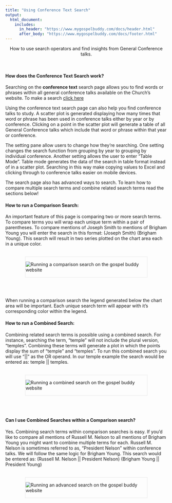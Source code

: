 ```yaml
---
title: "Using Conference Text Search"
output:
  html_document:
    includes:
      in_header: "https://www.mygospelbuddy.com/docs/header.html"
      after_body: "https://www.mygospelbuddy.com/docs/footer.html"
---
```


<style>
  /* Center alignment for the title, text under the title, and buttons */
  h1, .subtitle-text, .download-button {
    text-align: center;
  }

  /* Left alignment for paragraphs and their titles in the middle of the document */
  h4 {
    text-align: left;
  }
</style>

<div class="subtitle-text">
  <p>How to use search operators and find insights from General Conference talks.</p>
</div>
<br>

<style>
  .download-button {
    display: inline-block; /* Use inline-block to allow setting width */
    width: 180px; /* Set fixed width */
    height: 50px;
    margin-right: 10px;
    background-color: #0073e6; /* Blue color */
    color: #ffffff; /* White text color */
    padding: 10px 10px; /* Adjust padding as needed */
    border-radius: 5px; /* Rounded corners */
    text-decoration: none; /* Remove underline */
    font-weight: bold;
    text-align: center; /* Center text horizontally */
    line-height: 30px; /* Center text vertically */
  }

  .download-button img {
    width: 20px; /* Adjust image size as needed */
    margin-right: 10px; /* Add space between image and text */
  }
  /* Apply styling to larger images */
  .large-image {
    width: 75%; /* Set the width of the images to 75% of their current size */
    display: block; /* Center the images */
    margin: 0 auto; /* Center the images */
    border: 2px solid #f0f0f0;
  }

  /* Apply styling to Chrome and Edge icons */
  .download-button img {
    width: 20px; /* Adjust image size as needed */
    margin-right: 10px; /* Add space between image and text */
  }

  @media (max-width: 600px) {
  .download-button {
    display: block; /* Change to block-level element */
    margin: 0 auto; /* Center the buttons horizontally */
    width: 180px; /* Set fixed width */
    height: 50px;
    margin-bottom: 10px; /* Add spacing between buttons */
    background-color: #0073e6; /* Blue color */
    color: #ffffff; /* White text color */
    padding: 10px 10px; /* Adjust padding as needed */
    border-radius: 5px; /* Rounded corners */
    text-decoration: none; /* Remove underline */
    font-weight: bold;
    text-align: center; /* Center text horizontally */
    line-height: 30px; /* Center text vertically */
  }
}
</style>

#### How does the Conference Text Search work?

Searching on the <b>conference text</b> search page allows you to find words or phrases within all general conference talks available on the Church's website. To make a search <a href="https://www.mygospelbuddy.com/search/words">click here</a>

Using the conference text search page can also help you find conference talks to study. A scatter plot is generated displaying how many times that word or phrase has been used in conference talks either by year or by conference. Clicking on a point in the scatter plot will generate a table of all General Conference talks which include that word or phrase within that year or conference.

The setting pane allow users to change how they're searching. One setting changes the search function from grouping by year to grouping by individual conference.  Another setting allows the user to enter "Table Mode". Table mode generates the data of the search in table format instead of in a scatter plot. Searching in this way make copying values to Excel and clicking through to conference talks easier on mobile devices.

The search page also has advanced ways to search. To learn how to compare multiple search terms and combine related search terms read the sections below!


#### How to run a Comparison Search:

An important feature of this page is comparing two or more search terms.  To compare terms you will wrap each unique term within a pair of parentheses.  To compare mentions of Joseph Smith to mentions of Brigham Young you will enter the search in this format: (Joseph Smith) (Brigham Young).  This search will result in two series plotted on the chart area each in a unique color.

<br>
<div class=large-image>
 <img src="https://www.mygospelbuddy.com/docs/assets/comparison-search.png" alt="Running a comparison search on the gospel buddy website">
</div>
<br>
<br>

When running a comparison search the legend generated below the chart area will be important.  Each unique search term will appear with it's corresponding color within the legend.

#### How to run a Combined Search:

Combining related search terms is possible using a combined search.  For instance, searching the term, "temple" will not include the plural version, "temples". Combining these terms will generate a plot in which the points display the sum of "temple" and "temples". To run this combined search you will use "||" as the OR operand. In our temple example the search would be entered as: temple || temples.

<br>
<div class=large-image>
 <img src="https://www.mygospelbuddy.com/docs/assets/combined-search.png" alt="Running a combined search on the gospel buddy website">
</div>
<br>
<br>

#### Can I use Combined Searches within a Comparison search?

Yes. Combining search terms within comparison searches is easy. If you'd like to compare all mentions of Russell M. Nelson to all mentions of Brigham Young you might want to combine multiple terms for each. Russell M. Nelson is sometimes referred to as, "President Nelson" within conference talks. We will follow the same logic for Brigham Young. This search would be entered as: (Russell M. Nelson || President Nelson) (Brigham Young || President Young)

<br>
<div class=large-image>
 <img src="https://www.mygospelbuddy.com/docs/assets/advanced-search.png" alt="Running an advanced search on the gospel buddy website">
</div>
<br>
<br>


